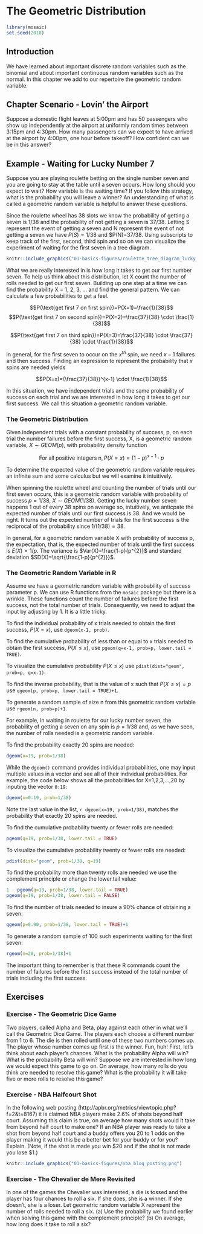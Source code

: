 # The Geometric Distribution {#geometric_distribution}

```r
library(mosaic)
set.seed(2018)
```

## Introduction {#introduction}

We have learned about important discrete random variables such as the binomial and about important continuous random variables such as the normal. In this chapter we add to our repertoire the geometric random variable. 

## Chapter Scenario - Lovin' the Airport {#chapter_scenario_lovin_the_airport}

Suppose a domestic flight leaves at 5:00pm and has 50 passengers who show up independently at the airport at uniformly random times between 3:15pm and 4:30pm. How many passengers can we expect to have arrived at the airport by 4:00pm, one hour before takeoff? How confident can we be in this answer?


## Example - Waiting for Lucky Number 7

Suppose you are playing roulette betting on the single number seven and you are going to stay at the table until a seven occurs. How long should you expect to wait? How variable is the waiting time? If you follow this strategy, what is the probability you will leave a winner? An understanding of what is called a geometric random variable is helpful to answer these questions. 

Since the roulette wheel has 38 slots we know the probability of getting a seven is $1/38$ and the probability of not getting a seven is $37/38$. Letting S represent the event of getting a seven and N represent the event of not getting a seven we have $P(S)=1/38$ and $P(N)=37/38. Using subscripts to keep track of the first, second, third spin and so on we can visualize the experiment of waiting for the first seven in a tree diagram. 

```r
knitr::include_graphics("01-basics-figures/roulette_tree_diagram_lucky_number_seven.png")
```

What we are really interested in is how long it takes to get our first number seven. To help us think about this distribution, let X count the number of rolls needed to get our first seven. Building up one step at a time we can find the probability X = 1, 2, 3, ... and find the general pattern. We can calculate a few probabilities to get a feel.

$$P(\text{get first 7 on first spin})=P(X=1)=\frac{1}{38}$$
$$P(\text{get first 7 on second spin})=P(X=2)=\frac{37}{38} \cdot \frac{1}{38}$$

$$P(\text{get first 7 on third spin})=P(X=3)=\frac{37}{38} \cdot \frac{37}{38} \cdot \frac{1}{38}$$

In general, for the first seven to occur on the $x^{th}$ spin, we need $x-1$ failures and then success. Finding an expression to represent the probability that $x$ spins are needed yields

$$P(X=x)=(\frac{37}{38})^{x-1} \cdot \frac{1}{38}$$ 

In this situation, we have independent trials and the same probability of success on each trial and we are interested in how long it takes to get our first success. We call this situation a geometric random variable.

### The Geometric Distribution

Given independent trials with a constant probability of success, p, on each trial the number failures before the first success, X, is a geometric random variable, $X \sim GEOM(p)$, with probability density function

$$\text{For all positive integers n}, P(X=x)=(1-p)^{x-1} \cdot p$$

To determine the expected value of the geometric random variable requires an infinite sum and some calculus but we will examine it intuitively. 

When spinning the roulette wheel and counting the number of trials until our first seven occurs, this is a geometric random variable with probability of success $p=1/38$, $X \sim GEOM(1/38)$. Getting the lucky number seven happens 1 out of every 38 spins on average so, intuitively, we anticpate the expected number of trials until our first success is 38. And we would be right. It turns out the expected number of trials for the first success is the reciprocal of the probability since $1/(1/38)=38$.

In general, for a geometric random variable X with probability of success p, the expectation, that is, the expected number of trials until the first success is $E(X)=1/p$. The variance is $Var(X)=\frac{1-p}{p^{2}}$ and standard deviation $SD(X)=\sqrt{\frac{1-p}{p^{2}}}$.

### The Geometric Random Variable in R

Assume we have a geometric random variable with probability of success parameter p. We can use R functions from the `mosaic` package but there is a wrinkle. These functions count the number of failures before the first success, not the total number of trials. Consequently, we need to adjust the input by adjusting by 1. It is a little tricky.

To find the individual probability of x trials needed to obtain the first success, $P(X=x)$, use `dgeom(x-1, prob)`.

To find the cumulative probability of less than or equal to x trials needed to obtain the first success, $P(X \leq x)$, use `pgeom(q=x-1, prob=p, lower.tail = TRUE)`.

To visualize the cumulative probability $P(X \leq x)$ use `pdist(dist="geom", prob=p, q=x-1)`.

To find the inverse probability, that is the value of x such that $P(X \leq x) = p$ use `qgeom(p, prob=p, lower.tail = TRUE)+1`.

To generate a random sample of size n from this geometric random variable use `rgeom(n, prob=p)+1`.

For example, in waiting in roulette for our lucky number seven, the probability of getting a seven on any spin is $p=1/38$ and, as we have seen, the number of rolls needed is a geometric random variable.

To find the probability exactly 20 spins are needed:

```r
dgeom(x=19, prob=1/38)
```

While the `dgeom()` command provides individual probabilities, one may input multiple values in a vector and see all of their individual probabilities. For example, the code below shows all the probabilities for X=1,2,3,...,20 by inputing the vector `0:19`:

```r
dgeom(x=0:19, prob=1/38)
```

Note the last value in the list, `r dgeom(x=19, prob=1/38)`, matches the probability that exactly 20 spins are needed.

To find the cumulative probability twenty or fewer rolls are needed:

```r
pgeom(q=19, prob=1/38, lower.tail = TRUE)
```

To visualize the cumulative probability twenty or fewer rolls are needed:

```r
pdist(dist="geom", prob=1/38, q=19)
```

To find the probability more than twenty rolls are needed we use the complement principle or change the lower.tail value:

```r
1 - pgeom(q=19, prob=1/38, lower.tail = TRUE)
pgeom(q=19, prob=1/38, lower.tail = FALSE)
```

To find the number of trials needed to insure a 90% chance of obtaining a seven:

```r
qgeom(p=0.90, prob=1/38, lower.tail = TRUE)+1
```

To generate a random sample of 100 such experiments waiting for the first seven:

```r
rgeom(n=20, prob=1/38)+1
```

The important thing to remember is that these R commands count the number of failures before the first success instead of the total number of trials including the first success. 


## Exercises {#exercises}

### Exercise - The Geometric Dice Game

Two players, called Alpha and Beta, play against each other in what we'll call the Geometric Dice Game. The players each choose a different number from 1 to 6. The die is then rolled until one of these two numbers comes up. The player whose number comes up first is the winner. Fun, huh! First, let's think about each player's chances. What is the probability Alpha will win? What is the probability Beta will win? Suppose we are interested in how long we would expect this game to go on. On average, how many rolls do you think are needed to resolve this game? What is the probability it will take five or more rolls to resolve this game?

### Exercise - NBA Halfcourt Shot

In the following web posting (http://apbr.org/metrics/viewtopic.php?f=2&t=8167) it is claimed NBA players make 2.6% of shots beyond half court. Assuming this claim is true, on average how many shots would it take from beyond half court to make one? If an NBA player was ready to take a shot from beyond half court and a buddy offers you 20 to 1 odds on the player making it would this be a better bet for your buddy or for you? Explain. (Note, if the shot is made you win $\$20$ and if the shot is not made you lose $\$1$.)

```r
knitr::include_graphics("01-basics-figures/nba_blog_posting.png")
```

### Exercise - The Chevalier de Mere Revisited

In one of the games the Chevalier was interested, a die is tossed and the player has four chances to roll a six. If she does, she is a winner. If she doesn't, she is a loser. Let geometric random variable X represent the number of rolls needed to roll a six. 
(a) Use the probability we found earlier when solving this game with the complement principle?
(b) On average, how long does it take to roll a six?

